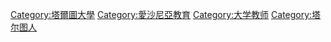 [[Category:塔爾圖大學|Category:塔爾圖大學]]
[[Category:愛沙尼亞教育|Category:愛沙尼亞教育]]
[[Category:大学教师|Category:大学教师]]
[[Category:塔尔图人|Category:塔尔图人]]
